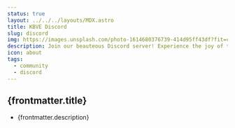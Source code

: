 ```yaml
---
status: true
layout: ../../../layouts/MDX.astro
title: KBVE Discord
slug: discord
img: https://images.unsplash.com/photo-1614680376739-414d95ff43df?fit=crop&w=1400&h=700&q=75
description: Join our beauteous Discord server! Experience the joy of the KBVE community with shit ton on memes, convos and more! Join today to start your journey with the KBVE community.
icon: about
tags:
  - community
  - discord
---
```





<Widget img="/assets/img/curved-images/wave.jpg" skeleton={false} >

<MDXJS>

## {frontmatter.title}
  
- {frontmatter.description}

</MDXJS>

<br />

<Lottie
        json="https://assets1.lottiefiles.com/private_files/lf30_mAfXxk.json"
        width="320px"
      />

<br />

<Discord client:only="react" width="100%" height="550" />


<Lottie
        json="https://assets9.lottiefiles.com/packages/lf20_nivsnvgo.json"
        width="350px"
/>

</Widget>

